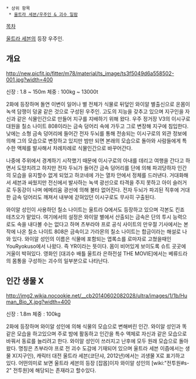  * 상위 항목
  * [[울트라 세븐/우주인 & 괴수 일람]]

[[목차]]

[[울트라 세븐]]의 등장 우주인.

== 개요 ==
http://new.picfit.jp/fitter/m78/material/ts_image/ts3f5049d6a558502-001.jpg?width=400

신장 : 1.8 ~ 150m
체중 : 100kg ~ 13000t

2화에 등장하며 돌연 이변이 일어나 별 전체가 식물로 뒤덮인 와이알 별출신으로 온몸이 녹색 담쟁이 덩굴 같은 것으로 구성된 우주인. 고도의 지능을 갖추고 있으며 지구인을 자신과 같은 식물인간으로 만들어 지구를 지배하기 위해 왔다. 우주 정거장 V3의 이시구로 대원을 칠소 나이트 808이라는 금속 덩어리 속에 가두고 그로 변장해 지구에 침입한다. 낮에는 소형 금속 덩어리에 들어간 전자 두뇌를 통해 전송되는 이시구로의 외관 정보에 의해 그의 모습으로 변장하고 있지만 밤만 되면 본래의 모습으로 돌아와 사람들에게 특수한 액체를 발사해서 차례차례로 식물인간으로 바꾸어간다. 

나중에 주위에서 경계하기 시작했기 때문에 이시구로의 아내를 데리고 여행을 간다고 하면서 도망치려고 하지만 전자 두뇌가 들어간 금속 덩어리를 단에 의해 파괴당하자 인간의 모습을 유지할수 없게 되었고 하코네에 가는 열차 안에서 정체를 드러낸다. 거대화해서 세븐과 싸웠지만 전신에서 발사하는 녹색 광선으로 타격을 주지 못하고 아이 슬러거로 두동강이 나며 에메리움 광선에 의해 불타 없어진다. 전자 두뇌가 파괴된 직후에 거대한 금속 덩어리도 깨져서 내부에 갇혀있던 이시구로도 무사히 구출된다.

와이알 성인이 사용하던 칠소 나이트는 울트라 Q에서도 등장하고 있으며 각본도 킨죠 테츠오가 맡았다. 여기에서의 설정은 와이알 별에서 산출되는 금속은 단의 투시 능력으로도 속을 내다볼 수는 없다고 하며 츠부라야 프로 공식 사이트의 만우절 기사에서는 본작에 나온 칠소 나이트 808은 금속이고 가라몬의 칠소 나이트는 합금이라는 해설로 나와 있다. 와이알 성인의 이름은 식물에 포함되는 엽록소를 로마자로 고쳤을때인 YouRyokuso에서 나왔다. 즉 YR이라는 뜻이다. 몸이 비어있게 보이도록 슈트 곳곳에 거울이 박혀있다. 영화인 [대괴수 배틀 울트라 은하전설 THE MOVIE]에서는 베류드라의 몸통을 구성하는 괴수의 일부분으로 나타난다.

== 인간 생물 X ==
http://img2.wikia.nocookie.net/__cb20140602082028/ultra/images/1/1b/Human_Bio_X.jpg?width=400

신장 : 1.8m
체중 : 100kg

2화에 등장하며 와이알 성인에 의해 식물의 모습으로 변해버린 인간. 와이알 성인과 똑같은 모습을 하고있으며 주로 밤에 활동하고 인간을 특수 액체로 자신과 같은 모습으로 바꿔서 동료를 늘리려고 한다. 와이알 성인이 쓰러지고 난후에 모두 원래 모습으로 돌아왔다. 명칭은 츠부라야 프로 전 괴수 도감에 기재되어 있으며 울트라 세븐 이즘에서는 생물 X(지구인), 캐릭터 대전 울트라 세븐(코단샤, 2012년)에서는 괴생물 X로 표기하고 있다. 어떤의미로 보면 울트라 세븐의 등장 [잡몹]이자 와이알 성인의 [wiki:"전투원#s-2" 전투원]에 해당되는 존재라고 할수있다.
